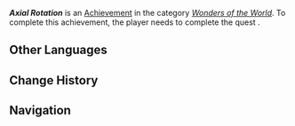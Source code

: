 {{Achievement Infobox
|title        = Axial Rotation
|id           = 81561
|order id     = 1556
|category     = Wonders of the World
|description  = Activate the Celestial Axis and venture into the depths of the Ancient Sacred City.
|requirements = Complete ''[[The Frozen, Rekindling Land]]''.
|primogems    = 5
|tracking     = 
|topic        = The Frozen, Rekindling Land
|type         = Quest
|hidden       = 1
}}
'''''Axial Rotation''''' is an [[Achievement]] in the category ''[[Wonders of the World]]''. To complete this achievement, the player needs to complete the quest {{Quest|The Frozen, Rekindling Land}}. 
<!--
==Gameplay Notes==
* 

==Gallery==
{{Preview
|size=300px
|file=
|caption=
}}

==Video Guides==
{{EVT
|video1   = 
|caption1 = 
}}

==Trivia==
*
-->
==Other Languages==
{{Other Languages
|en      = Axial Rotation
|zhs     = 天轴轮转
|zhs_rm  = 
|zht     = 天軸輪轉
|zht_rm  = 
|zh_tl   = 
|ja      = まわりゆく天軸
|ja_rm   = Mawariyuku Tenjiku
|ja_tl   = 
|ko      = 회전하는 천축
|ko_rm   = 
|ko_tl   = 
|es      = Rotación del eje celestial
|es_tl   = Rotation of the Celestial Axis
|fr      = Rotation d'axe
|fr_tl   = Axis Rotation
|ru      = Вращение Небесной оси
|ru_tl   = 
|th      = การหมุนของแกนสวรรค์
|th_rm   = 
|th_tl   = 
|vi      = Thiên Trục Luân Chuyển
|vi_tl   = 
|de      = Die drehende Himmelsachse
|de_tl   = 
|id      = Perputaran Sumbu Langit
|id_tl   = 
|pt      = Rotação Axial
|pt_tl   = 
|tr      = Eksenli Dönüş
|tr_tl   = 
|it      = Rotazione assiale
|it_tl   = 
}}

==Change History==
{{Change History|5.5}}

==Navigation==
{{Achievement Navbox}}
